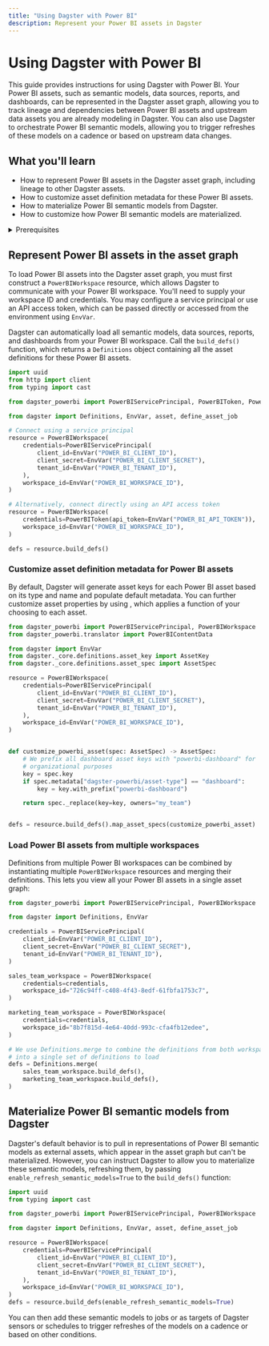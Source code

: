 ```yaml
---
title: "Using Dagster with Power BI"
description: Represent your Power BI assets in Dagster
---
```


# Using Dagster with Power BI

<ExperimentalCallout />

This guide provides instructions for using Dagster with Power BI. Your Power BI assets, such as semantic models, data sources, reports, and dashboards, can be represented in the Dagster asset graph, allowing you to track lineage and dependencies between Power BI assets and upstream data assets you are already modeling in Dagster. You can also use Dagster to orchestrate Power BI semantic models, allowing you to trigger refreshes of these models on a cadence or based on upstream data changes.

## What you'll learn

- How to represent Power BI assets in the Dagster asset graph, including lineage to other Dagster assets.
- How to customize asset definition metadata for these Power BI assets.
- How to materialize Power BI semantic models from Dagster.
- How to customize how Power BI semantic models are materialized.

<details>
  <summary>Prerequisites</summary>

- Familiarity with asset definitions and the Dagster asset graph
- Familiarity with Dagster resources - Familiarity with Power BI concepts, like semantic models, data sources, reports, and dashboards
- A Power BI workspace
- A service principal configured to access Power BI, or an API access token. For more information, see [Embed Power BI content with service principal and an application secret](https://learn.microsoft.com/en-us/power-bi/developer/embedded/embed-service-principal) in the Power BI documentation.

</details>

## Represent Power BI assets in the asset graph

To load Power BI assets into the Dagster asset graph, you must first construct a `PowerBIWorkspace` resource, which allows Dagster to communicate with your Power BI workspace. You'll need to supply your workspace ID and credentials. You may configure a service principal or use an API access token, which can be passed directly or accessed from the environment using `EnvVar`.

Dagster can automatically load all semantic models, data sources, reports, and dashboards from your Power BI workspace. Call the `build_defs()` function, which returns a `Definitions` object containing all the asset definitions for these Power BI assets.

```python file=/integrations/power-bi/representing-power-bi-assets.py
import uuid
from http import client
from typing import cast

from dagster_powerbi import PowerBIServicePrincipal, PowerBIToken, PowerBIWorkspace

from dagster import Definitions, EnvVar, asset, define_asset_job

# Connect using a service principal
resource = PowerBIWorkspace(
    credentials=PowerBIServicePrincipal(
        client_id=EnvVar("POWER_BI_CLIENT_ID"),
        client_secret=EnvVar("POWER_BI_CLIENT_SECRET"),
        tenant_id=EnvVar("POWER_BI_TENANT_ID"),
    ),
    workspace_id=EnvVar("POWER_BI_WORKSPACE_ID"),
)

# Alternatively, connect directly using an API access token
resource = PowerBIWorkspace(
    credentials=PowerBIToken(api_token=EnvVar("POWER_BI_API_TOKEN")),
    workspace_id=EnvVar("POWER_BI_WORKSPACE_ID"),
)

defs = resource.build_defs()
```

### Customize asset definition metadata for Power BI assets

By default, Dagster will generate asset keys for each Power BI asset based on its type and name and populate default metadata. You can further customize asset properties by using <PyObject object="Definitions" method="map_asset_specs" />, which applies a function of your choosing to each asset.

```python file=/integrations/power-bi/customize-power-bi-asset-defs.py
from dagster_powerbi import PowerBIServicePrincipal, PowerBIWorkspace
from dagster_powerbi.translator import PowerBIContentData

from dagster import EnvVar
from dagster._core.definitions.asset_key import AssetKey
from dagster._core.definitions.asset_spec import AssetSpec

resource = PowerBIWorkspace(
    credentials=PowerBIServicePrincipal(
        client_id=EnvVar("POWER_BI_CLIENT_ID"),
        client_secret=EnvVar("POWER_BI_CLIENT_SECRET"),
        tenant_id=EnvVar("POWER_BI_TENANT_ID"),
    ),
    workspace_id=EnvVar("POWER_BI_WORKSPACE_ID"),
)


def customize_powerbi_asset(spec: AssetSpec) -> AssetSpec:
    # We prefix all dashboard asset keys with "powerbi-dashboard" for
    # organizational purposes
    key = spec.key
    if spec.metadata["dagster-powerbi/asset-type"] == "dashboard":
        key = key.with_prefix("powerbi-dashboard")

    return spec._replace(key=key, owners="my_team")


defs = resource.build_defs().map_asset_specs(customize_powerbi_asset)
```

### Load Power BI assets from multiple workspaces

Definitions from multiple Power BI workspaces can be combined by instantiating multiple `PowerBIWorkspace` resources and merging their definitions. This lets you view all your Power BI assets in a single asset graph:

```python file=/integrations/power-bi/multiple-power-bi-workspaces.py
from dagster_powerbi import PowerBIServicePrincipal, PowerBIWorkspace

from dagster import Definitions, EnvVar

credentials = PowerBIServicePrincipal(
    client_id=EnvVar("POWER_BI_CLIENT_ID"),
    client_secret=EnvVar("POWER_BI_CLIENT_SECRET"),
    tenant_id=EnvVar("POWER_BI_TENANT_ID"),
)

sales_team_workspace = PowerBIWorkspace(
    credentials=credentials,
    workspace_id="726c94ff-c408-4f43-8edf-61fbfa1753c7",
)

marketing_team_workspace = PowerBIWorkspace(
    credentials=credentials,
    workspace_id="8b7f815d-4e64-40dd-993c-cfa4fb12edee",
)

# We use Definitions.merge to combine the definitions from both workspaces
# into a single set of definitions to load
defs = Definitions.merge(
    sales_team_workspace.build_defs(),
    marketing_team_workspace.build_defs(),
)
```

## Materialize Power BI semantic models from Dagster

Dagster's default behavior is to pull in representations of Power BI semantic models as external assets, which appear in the asset graph but can't be materialized. However, you can instruct Dagster to allow you to materialize these semantic models, refreshing them, by passing `enable_refresh_semantic_models=True` to the `build_defs()` function:

```python file=/integrations/power-bi/materialize-semantic-models.py
import uuid
from typing import cast

from dagster_powerbi import PowerBIServicePrincipal, PowerBIWorkspace

from dagster import Definitions, EnvVar, asset, define_asset_job

resource = PowerBIWorkspace(
    credentials=PowerBIServicePrincipal(
        client_id=EnvVar("POWER_BI_CLIENT_ID"),
        client_secret=EnvVar("POWER_BI_CLIENT_SECRET"),
        tenant_id=EnvVar("POWER_BI_TENANT_ID"),
    ),
    workspace_id=EnvVar("POWER_BI_WORKSPACE_ID"),
)
defs = resource.build_defs(enable_refresh_semantic_models=True)
```

You can then add these semantic models to jobs or as targets of Dagster sensors or schedules to trigger refreshes of the models on a cadence or based on other conditions.
